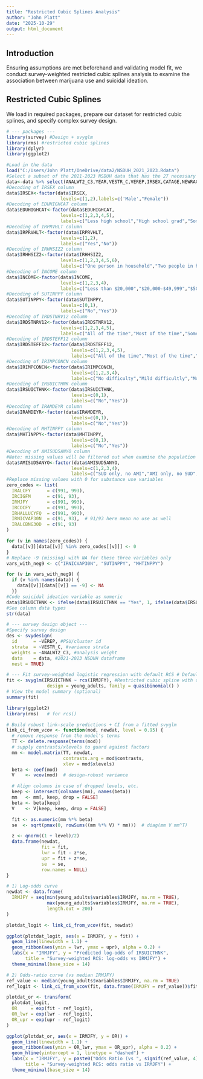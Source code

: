 ```yaml
---
title: "Restricted Cubic Splines Analysis"
author: "John Platt"
date: "2025-10-29"
output: html_document
---
```


## Introduction

Ensuring assumptions are met beforehand and validating model fit, we conduct survey-weighted restricted cubic splines analysis to examine the association between marijuana use and suicidal ideation. 

## Restricted Cubic Splines

We load in required packages, prepare our dataset for restricted cubic splines, and specify complex survey design.

```r
# --- packages ---
library(survey) #Design + svyglm
library(rms) #restricted cubic splines
library(dplyr)
library(ggplot2)
```

```r
#Load in the data
load("C:/Users/John Platt/OneDrive/data2/NSDUH_2021_2023.Rdata")
#Select a subset of the 2021-2023 NSDUH data that has the 27 necessary columns
data<-data %>% select(ANALWT2_C3,YEAR,VESTR_C,VEREP,IRSEX,CATAGE,NEWRACE2,EDUHIGHCAT,IRWRKSTAT18,IRHHSIZ2,IRPRVHLT,INCOME,IRALCFY,IRMJFY,IRCOCFY,IRCIGFM,IRNICVAP30N,IRHALLUCYFQ,IRALCBNG30D,SUTINPPY,IRDSTNRV12,IRDSTEFF12,IRIMPCONCN,IRSUICTHNK,IRAMDEYR,MHTINPPY,AMISUD5ANYO)
#Decoding of IRSEX column
data$IRSEX<-factor(data$IRSEX, 
                    levels=c(1,2),labels=c('Male',"Female"))
#Decoding of EDUHIGHCAT column
data$EDUHIGHCAT<-factor(data$EDUHIGHCAT, 
                    levels=c(1,2,3,4,5),
                    labels=c("Less high school","High school grad","Some coll/Assoc Dg","College graduate","12 to 17 year olds"))
#Decoding of IRPRVHLT column
data$IRPRVHLT<-factor(data$IRPRVHLT, 
                    levels=c(1,2),
                    labels=c("Yes","No"))
#Decoding of IRHHSIZ2 column
data$IRHHSIZ2<-factor(data$IRHHSIZ2, 
                    levels=c(1,2,3,4,5,6),
                    labels=c("One person in household","Two people in household","Three people in household","Four people in household","Five people in household","6 or more people in household"))
#Decoding of INCOME column
data$INCOME<-factor(data$INCOME,
                    levels=c(1,2,3,4),
                    labels=c("Less than $20,000","$20,000-$49,999","$50,000-$74,999","$75,000 or More"))
#Decoding of SUTINPPY column
data$SUTINPPY<-factor(data$SUTINPPY, 
                    levels=c(0,1),
                    labels=c("No","Yes"))
#Decoding of IRDSTNRV12 column
data$IRDSTNRV12<-factor(data$IRDSTNRV12, 
                    levels=c(1,2,3,4,5),
                    labels=c("All of the time","Most of the time","Some of the time","A little of the time","None of the time"))
#Decoding of IRDSTEFF12 column
data$IRDSTEFF12<-factor(data$IRDSTEFF12,
                        levels=c(1,2,3,4,5),
                        labels=c("All of the time","Most of the time","Some of the time","A little of the time","None of the time"))
#Decoding of IRIMPCONCN column
data$IRIMPCONCN<-factor(data$IRIMPCONCN,
                        levels=c(1,2,3,4),
                        labels=c("No difficulty","Mild difficultly","Moderate difficulty","Severe difficulty"))
#Decoding of IRSUICTHNK column
data$IRSUICTHNK<-factor(data$IRSUICTHNK,
                        levels=c(0,1),
                        labels=c("No","Yes"))
#Decoding of IRAMDEYR column
data$IRAMDEYR<-factor(data$IRAMDEYR,
                        levels=c(0,1),
                        labels=c("No","Yes"))
#Decoding of MHTINPPY column
data$MHTINPPY<-factor(data$MHTINPPY,
                        levels=c(0,1),
                        labels=c("No","Yes"))
#Decoding of AMISUD5ANYO column
#Note: missing values will be filtered out when examine the population subset: young adults
data$AMISUD5ANYO<-factor(data$AMISUD5ANYO,
                        levels=c(1,2,3,4),
                        labels=c("SUD only, no AMI","AMI only, no SUD","SUD and AMI","Neither SUD or AMI"))
#Replace missing values with 0 for substance use variables
zero_codes <- list(
  IRALCFY      = c(991, 993),
  IRCIGFM      = c(91, 93),
  IRMJFY       = c(991, 993),
  IRCOCFY      = c(991, 993),
  IRHALLUCYFQ  = c(991, 993),
  IRNICVAP30N  = c(91, 93),  # 91/93 here mean no use as well
  IRALCBNG30D  = c(91, 93)
)

for (v in names(zero_codes)) {
  data[[v]][data[[v]] %in% zero_codes[[v]]] <- 0
}
# Replace -9 (missing) with NA for these three variables only
vars_with_neg9 <- c("IRNICVAP30N", "SUTINPPY", "MHTINPPY")

for (v in vars_with_neg9) {
  if (v %in% names(data)) {
    data[[v]][data[[v]] == -9] <- NA
  }}
#Code suicidal ideation variable as numeric
data$IRSUICTHNK <- ifelse(data$IRSUICTHNK == "Yes", 1, ifelse(data$IRSUICTHNK == "No", 0, NA))
#See column data types
str(data)
```

```r
# --- survey design object ---
#Specify survey design
des <- svydesign(
  id      = ~VEREP, #PSU/cluster id
  strata  = ~VESTR_C, #variance strata
  weights = ~ANALWT2_C3, #analysis weight
  data    = data, #2021-2023 NSDUH dataframe
  nest = TRUE)
```


```r
# --- Fit survey-weighted logistic regression with default RCS # Default = 5 knots 
fit <- svyglm(IRSUICTHNK ~ rcs(IRMJFY), #Restricted cubic spline with default 5 knots 
               design = young_adults, family = quasibinomial() ) 
# View the model summary (optional) 
summary(fit)
```

```r
library(ggplot2)
library(rms)   # for rcs()

# Build robust link-scale predictions + CI from a fitted svyglm
link_ci_from_vcov <- function(mod, newdat, level = 0.95) {
  # remove response from the model's terms
  TT <- delete.response(terms(mod))
  # supply contrasts/xlevels to guard against factors
  mm <- model.matrix(TT, newdat,
                     contrasts.arg = mod$contrasts,
                     xlev = mod$xlevels)
  beta <- coef(mod)
  V    <- vcov(mod)  # design-robust variance

  # Align columns in case of dropped levels, etc.
  keep <- intersect(colnames(mm), names(beta))
  mm   <- mm[, keep, drop = FALSE]
  beta <- beta[keep]
  V    <- V[keep, keep, drop = FALSE]

  fit <- as.numeric(mm %*% beta)
  se  <- sqrt(pmax(0, rowSums((mm %*% V) * mm)))  # diag(mm V mm^T)

  z <- qnorm((1 + level)/2)
  data.frame(newdat,
             fit = fit,
             lwr = fit - z*se,
             upr = fit + z*se,
             se  = se,
             row.names = NULL)
}

# 1) Log-odds curve
newdat <- data.frame(
  IRMJFY = seq(min(young_adults$variables$IRMJFY, na.rm = TRUE),
               max(young_adults$variables$IRMJFY, na.rm = TRUE),
               length.out = 200)
)

plotdat_logit <- link_ci_from_vcov(fit, newdat)

ggplot(plotdat_logit, aes(x = IRMJFY, y = fit)) +
  geom_line(linewidth = 1.1) +
  geom_ribbon(aes(ymin = lwr, ymax = upr), alpha = 0.2) +
  labs(x = "IRMJFY", y = "Predicted log-odds of IRSUICTHNK",
       title = "Survey-weighted RCS: log-odds vs IRMJFY") +
  theme_minimal(base_size = 14)

# 2) Odds-ratio curve (vs median IRMJFY)
ref_value <- median(young_adults$variables$IRMJFY, na.rm = TRUE)
ref_logit <- link_ci_from_vcov(fit, data.frame(IRMJFY = ref_value))$fit[1]

plotdat_or <- transform(
  plotdat_logit,
  OR     = exp(fit - ref_logit),
  OR_lwr = exp(lwr - ref_logit),
  OR_upr = exp(upr - ref_logit)
)

ggplot(plotdat_or, aes(x = IRMJFY, y = OR)) +
  geom_line(linewidth = 1.1) +
  geom_ribbon(aes(ymin = OR_lwr, ymax = OR_upr), alpha = 0.2) +
  geom_hline(yintercept = 1, linetype = "dashed") +
  labs(x = "IRMJFY", y = paste0("Odds Ratio (vs ", signif(ref_value, 4), ")"),
       title = "Survey-weighted RCS: odds ratio vs IRMJFY") +
  theme_minimal(base_size = 14)

```

